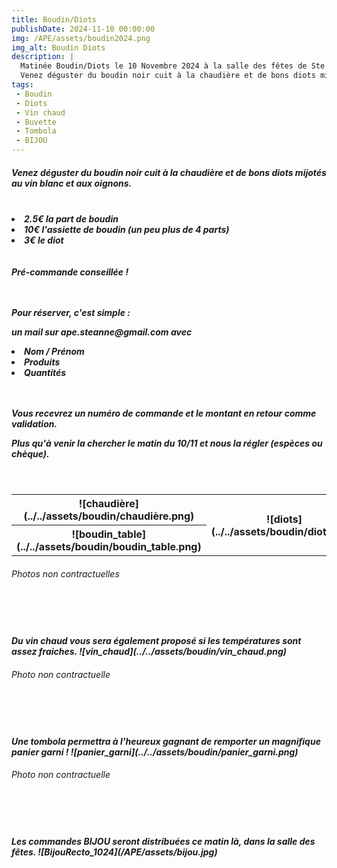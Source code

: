 ```yaml
---
title: Boudin/Diots
publishDate: 2024-11-10 00:00:00
img: /APE/assets/boudin2024.png
img_alt: Boudin Diots
description: |
  Matinée Boudin/Diots le 10 Novembre 2024 à la salle des fêtes de Ste Anne sur Gervonde.
  Venez déguster du boudin noir cuit à la chaudière et de bons diots mijotés au vin blanc et aux oignons.
tags:
 - Boudin
 - Diots
 - Vin chaud
 - Buvette
 - Tombola
 - BIJOU
---
```


<p><h5>
<b>
Venez déguster du boudin noir cuit à la chaudière et de bons diots mijotés au vin blanc et aux oignons.
</b>
</h5></p>
<p><h5><br><b>
    <li>2.5€ la part de boudin</li>
    <li>10€ l'assiette de boudin (un peu plus de 4 parts)</li>
    <li>3€ le diot</li>
<br></br>
Pré-commande conseillée ! 

<br></br>
Pour réserver, c'est simple : 
<p>
un mail sur ape.steanne@gmail.com avec
</p>
<p>
  <li>Nom / Prénom</li>
  <li>Produits</li>
  <li>Quantités</li>
</p>
<br></br>
Vous recevrez un numéro de commande et le montant en retour comme validation.<p></p>
Plus qu'à venir la chercher le matin du 10/11 et nous la régler (espèces ou chèque).
</b></br></h5></p>

<p><h5><br><b>
<table>
  <tr>
    <th width="250">
      ![chaudière](../../assets/boudin/chaudière.png)
    </th>
    <th rowspan="2">
      ![diots](../../assets/boudin/diots.png)
    </th>
  </tr>
  <tr>
    <th width="250">
      ![boudin_table](../../assets/boudin/boudin_table.png)
    </th>
  </tr>
</table>
<h6>Photos non contractuelles</h6>
</b></br></h5></p>

<p><h5><br><b>
Du vin chaud vous sera également proposé si les températures sont assez fraiches.
![vin_chaud](../../assets/boudin/vin_chaud.png)
<h6>Photo non contractuelle</h6>
</b></br></h5></p>

<p><h5><br><b>
Une tombola permettra à l'heureux gagnant de remporter un magnifique panier garni !
![panier_garni](../../assets/boudin/panier_garni.png)
<h6>Photo non contractuelle</h6>
</b></br></h5></p>

<p><h5><br><b>
Les commandes BIJOU seront distribuées ce matin là, dans la salle des fêtes.
![BijouRecto_1024](/APE/assets/bijou.jpg)
</b></br></h5></p>

